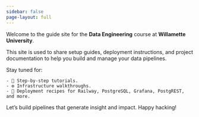```yaml
---
sidebar: false
page-layout: full
---
```


Welcome to the guide site for the **Data Engineering** course at **Willamette University**.

This site is used to share setup guides, deployment instructions, and project documentation to help you build and manage your data pipelines.

Stay tuned for:

    - 📘 Step-by-step tutorials.
    - ⚙️ Infrastructure walkthroughs.
    - 🚀 Deployment recipes for Railway, PostgreSQL, Grafana, PostgREST, and more.

Let's build pipelines that generate insight and impact. Happy hacking!